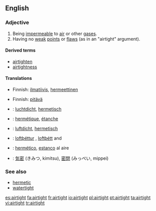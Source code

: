 ==English==

===Adjective===
{{en-adj}}

# Being [[impermeable]] to [[air]] or other [[gas]]es.
# Having no [[weak]] [[point]]s or [[flaw]]s (as in an "airtight" argument).

====Derived terms====
*[[airtighten]]
*[[airtightness]]

====Translations====
{{trans-top|being impermeable to air or other gases}}
*Finnish: [[ilmatiivis]], [[hermeettinen]]
{{trans-mid}}
{{trans-bottom}}

{{trans-top|having no weak points or flaws}}
*Finnish: [[pitävä]]
{{trans-mid}}
{{trans-bottom}}

{{checktrans-top}}
*{{ttbc|Dutch}}: [[luchtdicht]], [[hermetisch]]
*{{ttbc|French}}: [[hermétique]], [[étanche]]
*{{ttbc|German}}: [[luftdicht]], [[hermetisch]]
{{checktrans-mid}}
*{{ttbc|Icelandic}}: [[loftþéttur]] {{m}}, [[loftþétt]] {{n}} and {{f}}
*{{ttbc|Spanish}}: [[hermético]], [[estanco]] al aire
*{{ttbc|Japanese}}: [[気密]] (きみつ, kimitsu), [[密閉]] (みっぺい, mippei)
{{checktrans-bottom}}

===See also===
*[[hermetic]]
*[[watertight]]

[[es:airtight]]
[[fa:airtight]]
[[fr:airtight]]
[[io:airtight]]
[[pl:airtight]]
[[pt:airtight]]
[[ta:airtight]]
[[vi:airtight]]
[[tr:airtight]]
